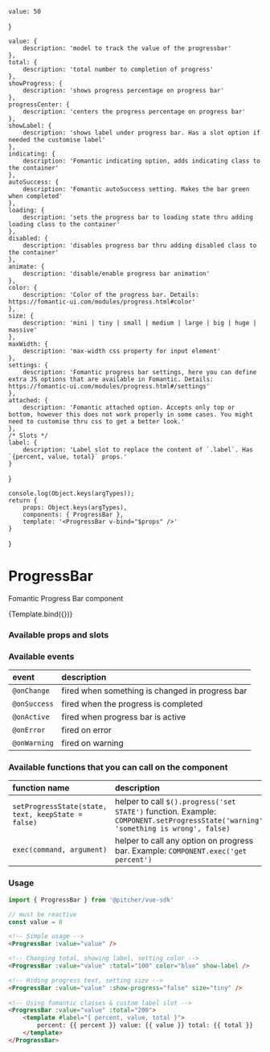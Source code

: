 

<!-- Story args -->
<!-- https://storybook.js.org/docs/react/writing-stories/args -->
    value: 50
}

<!-- https://storybook.js.org/docs/react/api/argtypes -->
    value: {
        description: 'model to track the value of the progressbar'
    },
    total: {
        description: 'total number to completion of progress'
    },
    showProgress: {
        description: 'shows progress percentage on progress bar'
    },
    progressCenter: {
        description: 'centers the progress percentage on progress bar'
    },
    showLabel: {
        description: 'shows label under progress bar. Has a slot option if needed the customise label'
    },
    indicating: {
        description: 'Fomantic indicating option, adds indicating class to the container'
    },
    autoSuccess: {
        description: 'Fomantic autoSuccess setting. Makes the bar green when completed'
    },
    loading: {
        description: 'sets the progress bar to loading state thru adding loading class to the container'
    },
    disabled: {
        description: 'disables progress bar thru adding disabled class to the container'
    },
    animate: {
        description: 'disable/enable progress bar animation'
    },
    color: {
        description: 'Color of the progress bar. Details: https://fomantic-ui.com/modules/progress.html#color'
    },
    size: {
        description: 'mini | tiny | small | medium | large | big | huge | massive'
    },
    maxWidth: {
        description: 'max-width css property for input element'
    },
    settings: {
        description: 'Fomantic progress bar settings, here you can define extra JS options that are available in Fomantic. Details: https://fomantic-ui.com/modules/progress.html#/settings'
    },
    attached: {
        description: 'Fomantic attached option. Accepts only top or bottom, however this does not work properly in some cases. You might need to customise thru css to get a better look.'
    },
    /* Slots */
    label: {
        description: 'Label slot to replace the content of `.label`. Has `{percent, value, total}` props.'
    } 
}

<!-- Named exports of stories here -->
    console.log(Object.keys(argTypes));
    return {
        props: Object.keys(argTypes),
        components: { ProgressBar },
        template: '<ProgressBar v-bind="$props" />'
    }
} 

<!-- Define story settings here -->
<Meta 
    title="Components/ProgressBar"
    component={ProgressBar}
    argTypes={argTypes}
    args={args}
/>

# ProgressBar
Fomantic Progress Bar component

<Story name="Default">
    {Template.bind({})}
</Story>

### Available props and slots
<!-- https://storybook.js.org/docs/react/writing-docs/doc-blocks#customizing -->
<ArgsTable story="Default" />

### Available events
| event | description |
| :--- | :--- |
| `@onChange` | fired when something is changed in progress bar
| `@onSuccess` | fired when the progress is completed
| `@onActive` | fired when progress bar is active
| `@onError` | fired on error
| `@onWarning` | fired on warning

### Available functions that you can call on the component
| function name | description |
| :--- | :--- |
| `setProgressState(state, text, keepState = false)` | helper to call `$().progress('set STATE')` function. Example: `COMPONENT.setProgressState('warning', 'something is wrong', false)`
| `exec(command, argument)` | helper to call any option on progress bar. Example: `COMPONENT.exec('get percent')`

### Usage
```javascript
import { ProgressBar } from '@pitcher/vue-sdk'

// must be reactive
const value = 0
```

```html
<!-- Simple usage -->
<ProgressBar :value="value" />

<!-- Changing total, showing label, setting color -->
<ProgressBar :value="value" :total="100" color="blue" show-label />

<!-- Hiding progress text, setting size -->
<ProgressBar :value="value" :show-progress="false" size="tiny" />
 
<!-- Using fomantic classes & custom label slot -->
<ProgressBar :value="value" :total="200">
    <template #label="{ percent, value, total }">
        percent: {{ percent }} value: {{ value }} total: {{ total }}
    </template>
</ProgressBar>
```

